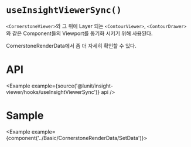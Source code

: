 
# `useInsightViewerSync()`

`<CornerstoneViewer>`와 그 위에 Layer 되는 `<ContourViewer>`, `<ContourDrawer>`와 같은 Component들의 Viewport를 동기화 시키기 위해 사용된다.

<Link to="/insight-viewer/cornerstonerenderdata">CornerstoneRenderData에서 좀 더 자세히 확인할 수 있다.</Link>

# API

<Example example={source('@lunit/insight-viewer/hooks/useInsightViewerSync')} api />

# Sample

<Example example={component('../Basic/CornerstoneRenderData/SetData')}>
  <Preview height={520}/>
</Example>